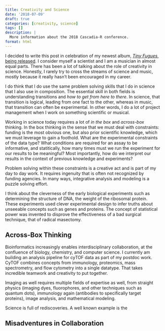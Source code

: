 ```yaml
---
title: Creativity and Science
date: '2018-07-09'
draft: true
categories: [creativity, science]
tags: []
description: |
  More information about the 2018 Cascadia-R conference.   
format: html
---
```


I decided to write this post in celebration of my newest album, [*Tiny Fugues*, being released](). I consider myself a scientist and I am a musician in almost equal parts. There has been a lot of talking about the role of creativity in science. Honestly, I rarely try to cross the streams of science and music, mostly because it really hasn't been encouraged in my career. 

I do think that I do use the same problem solving skills that I do in science that I also use in composition. The essential skill in both fields is understanding transitions and *how to get from here to there*. In science, that transition is logical, leading from one fact to the other, whereas in music, that transition can often be experimental. In other words, I do a lot of project management when I work on something scientific or musical. 

Working in science today requires a lot of *in the box* and *across-box* thinking. In the box thinking in the sense that we must deal with constraints: funding is the most obvious one, but also prior scientific knowledge, which we must leverage to gain a foothold. What are the experimental constraints of the data type? What conditions are required for an assay to be informative, and statitically, how many times must we run the experiment for our results to be meaningful? Most importantly, how do we interpret our results in the context of previous knowledge and experiments?

Problem solving within these constraints is a creative act and is part of my day to day work. It requires ingenuity that is often not recognized by funding agencies. In many ways, integrative analysis and modeling is a puzzle solving effort. 

I think about the cleverness of the early biological experiments such as determining the structure of DNA, the weight of the ribosomal protein. These experiments used clever experimental design to infer truths about unseeable concepts such as genes and proteins. The concept of statistical power was invented to disprove the effectiveness of a bad surgical technique, that of radical masectomy.

## Across-Box Thinking

Bioinformatics increasingly enables interdisciplinary collaboration, at the confluence of biology, chemistry, and computer science. I currently am building an analysis pipeline for cyTOF data as part of my postdoc work. CyTOF combines concepts from immunology, proteomics, mass spectrometry, and flow cytometry into a single datatype. That takes incredible teamwork and creativity to put together.

Imaging as well requires multiple fields of expertise as well, from straight physics (imaging dyes, fluorophores, and other techniques such as quantum dots), immunology again (antibodies to specifically target proteins), image analysis, and mathematical modeling.

Science is full of rediscoveries. A well known example is the

## Misadventures in Collaboration

